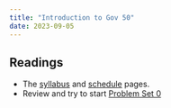 ```yaml
---
title: "Introduction to Gov 50"
date: 2023-09-05
---
```



## Readings 

- The [syllabus](/syllabus.qmd) and [schedule](/schedule.qmd) pages. 
- Review and try to start [Problem Set 0](/assignments/00-problem-set.html)


